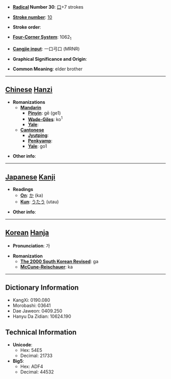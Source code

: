 * '''[[Wiktionary:Chinese radical index| Radical]] Number 30''': [[Wiktionary:Chinese radical index 口|口]]+7 strokes

* '''[[Wiktionary:Chinese total strokes index|Stroke number]]''': [[Wiktionary:Chinese total strokes index 10|10]]

* '''Stroke order''': 

* '''[[Wiktionary:Chinese four corner index|Four-Corner System]]''': 1062<sub>1</sub>

* '''[[Wiktionary:Chinese Cangjie index|Cangjie input]]''': 一口弓口 (MRNR)

* '''Graphical Significance and Origin''': 

* '''Common Meaning''': elder brother

----

== [[Chinese]] [[Hanzi]] ==

* '''Romanizations'''
** '''[[Mandarin]]'''
*** '''[[Pinyin]]''': gē (ge1)
*** '''[[Wade-Giles]]''': ko<sup>1</sup>
*** '''[[Yale]]''': 
** '''[[Cantonese]]'''
*** '''[[Jyutping]]''':
*** '''[[Penkyamp]]''': 
*** '''[[Yale]]''': go1

* '''Other info''': 

----

== [[Japanese]] [[Kanji]] ==

* '''Readings'''
** '''[[On]]''': [[か]] (ka)
** '''[[Kun]]''': [[うたう]] (utau)

* '''Other info''':  

----

== [[Korean]] [[Hanja]] ==

* '''Pronunciation''': 가

* '''Romanization'''
** '''[[The 2000 South Korean Revised Romanization|The 2000 South Korean Revised]]''': ga
** '''[[McCune-Reischauer]]''': ka

----

== Dictionary Information ==

* KangXi: 0190.080
* Morobashi: 03641
* Dae Jaweon: 0409.250
* Hanyu Da Zidian: 10624.190

== Technical Information ==

* '''Unicode''':
** Hex: 54E5
** Decimal: 21733
* '''Big5''':
** Hex: ADF4
** Decimal: 44532